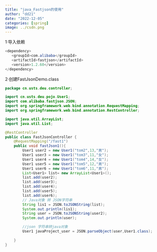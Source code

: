 ```yaml
---
title: "java_Fastjson的使用"
author: "dd21"
date: "2022-12-05" 
categories: [spring]
image: ../csdn.png
---
```



1·导入依赖
```java
<dependency>
   <groupId>com.alibaba</groupId>
   <artifactId>fastjson</artifactId>
   <version>1.2.60</version>
</dependency>
```

2·创建FastJsonDemo.class


```java
package cn.usts.deu.controller;

import cn.usts.deu.pojo.User1;
import com.alibaba.fastjson.JSON;
import org.springframework.web.bind.annotation.RequestMapping;
import org.springframework.web.bind.annotation.RestController;

import java.util.ArrayList;
import java.util.List;

@RestController
public class FastJsonController {
    @RequestMapping("/fast1")
    public void fastJson1(){
        User1 user2 = new User1("tom2",13,"男");
        User1 user3 = new User1("tom3",11,"女");
        User1 user4 = new User1("tom4",14,"女");
        User1 user5 = new User1("tom5",12,"男");
        User1 user6 = new User1("tom6",11,"男");
        List<User1> list= new ArrayList<User1>();
        list.add(user2);
        list.add(user3);
        list.add(user4);
        list.add(user5);
        list.add(user6);
        // Java对象 转 JSON字符串
        String lis1 = JSON.toJSONString(list);
        System.out.println(lis1);
        String user = JSON.toJSONString(user2);
        System.out.println(user);

        //json 字符串转java对象
        User1 javaProject_user = JSON.parseObject(user,User1.class);
        
    }
}
```

